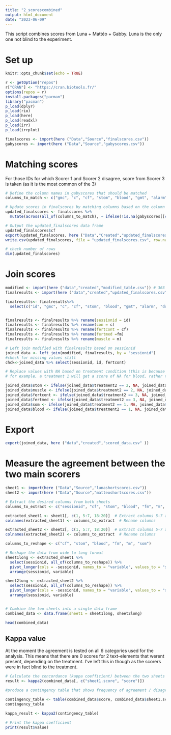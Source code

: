 ---
title: "2_scorescombined"
output: html_document
date: "2023-06-09"
---

This script combines scores from Luna + Mattéo + Gabby. Luna is the only one not blind to the experiment.

# Set up
```{r setup}
knitr::opts_chunk$set(echo = TRUE)
```

```{r pack}
r <- getOption("repos")
r["CRAN"] <- "https://cran.biotools.fr/"
options(repos = r)
install.packages("pacman")
library("pacman")
p_load(dplyr)
p_load(rio)
p_load(here)
p_load(readxl)
p_load(irr)
p_load(irrplot)
```

```{r load}
finalscores <- import(here ("Data","Source","finalscores.csv"))
gabyscores <- import(here ("Data","Source","gabyscores.csv"))
```

# Matching scores

For those IDs for which Scorer 1 and Scorer 2 disagree, score from Scorer 3 is taken (as it is the most common of the 3)
```{r load2}
# Define the column names in gabyscores that should be matched
columns_to_match <- c("gmc", "c", "cf", "stom", "blood", "gmt", "alarm", "doors", "gmm", "pain", "fm", "m", "som")

# Update scores in finalscores by matching columns based on the column names
updated_finalscores <- finalscores %>%
  mutate(across(all_of(columns_to_match), ~ ifelse(!is.na(gabyscores[[cur_column()]]) & gabyscores[[cur_column()]] != "", gabyscores[[cur_column()]], .)))

# Output the updated_finalscores data frame
updated_finalscores$cf
export(updated_finalscores, here ("Data","Created","updated_finalscores.csv"))
write.csv(updated_finalscores, file = "updated_finalscores.csv", row.names = FALSE)

# check number of rows
dim(updated_finalscores)
```


# Join scores
```{r join}
modified <- import(here ("data","created","modified_table.csv")) # 363 lines
finalresults <- import(here ("data","created","updated_finalscores.csv")) # 259

finalresults<- finalresults%>%
  select(c("id", "gmc", "c", "cf", "stom", "blood", "gmt", "alarm", "doors", "gmm", "pain", "fm", "m", "som"))


finalresults <- finalresults %>% rename(sessionid = id)
finalresults <- finalresults %>% rename(con = c)
finalresults <- finalresults %>% rename(fertcont = cf)
finalresults <- finalresults %>% rename(fertmed =fm)
finalresults <- finalresults %>% rename(muscle = m)

# Left join modified with finalresults based on sessionid
joined_data <- left_join(modified, finalresults, by = "sessionid")
#check for missing values still
chck<-joined_data %>% select(sessionid, id, fertcont)

# Replace values with NA based on treatment condition (this is because scorers did not not the treatment when scoring and for some of those it does not apply)
# for example, a treatment 1 will get a score of NA for blood, rather than 0.

joined_data$stom <- ifelse(joined_data$treatment2 == 2, NA, joined_data$stom)
joined_data$muscle <- ifelse(joined_data$treatment2 == 2, NA, joined_data$muscle)
joined_data$fertcont <- ifelse(joined_data$treatment2 == 3, NA, joined_data$fertcont)
joined_data$fertmed <- ifelse(joined_data$treatment2 == 3, NA, joined_data$fertmed)
joined_data$som <- ifelse(joined_data$treatment2 == 1, NA, joined_data$som)
joined_data$blood <- ifelse(joined_data$treatment2 == 1, NA, joined_data$blood)
```

# Export
```{r export}
export(joined_data, here ("data","created","scored_data.csv" ))

```

# Measure the agreement between the two main scorers

``` {r import}
sheet1 <- import(here ("Data","Source","lunashortscores.csv"))
sheet2 <- import(here ("Data","Source","matteoshortscores.csv"))
```

```{r extract and reshape}
# Extract the desired columns from both sheets
columns_to_extract <- c("sessionid", "cf", "stom", "blood", "fm", "m", "som")

extracted_sheet1 <- sheet1[, c(1, 5:7, 18:20)]  # Extract columns 5-7 and 18-20
colnames(extracted_sheet1) <- columns_to_extract  # Rename columns

extracted_sheet2 <- sheet2[, c(1, 5:7, 18:20)]  # Extract columns 5-7 and 18-20
colnames(extracted_sheet2) <- columns_to_extract  # Rename columns

columns_to_reshape <- c("cf", "stom", "blood", "fm", "m", "som")

# Reshape the data from wide to long format
sheet1long <- extracted_sheet1 %>%
  select(sessionid, all_of(columns_to_reshape)) %>%
  pivot_longer(cols = -sessionid, names_to = "variable", values_to = "score") %>%
  arrange(sessionid, variable)

sheet2long <- extracted_sheet2 %>%
  select(sessionid, all_of(columns_to_reshape)) %>%
  pivot_longer(cols = -sessionid, names_to = "variable", values_to = "score") %>%
  arrange(sessionid, variable)


# Combine the two sheets into a single data frame
combined_data <- data.frame(sheet1 = sheet1long, sheet2long)

head(combined_data)
```
## Kappa value
At the moment the agreement is tested on all 6 categories used for the analysis. This means that there are 0 scores for 2 text-elements that werent present, depending on the treatment. I've left this in though as the scorers were in fact blind to the treatment.

``` {r measure concordance}
# Calculate the concordance (kappa coefficient) between the two sheets
result <- kappa2(combined_data[, c("sheet1.score", "score")])

#produce a contingency table that shows frequency of agreement / disagreement

contingency_table <- table(combined_data$score, combined_data$sheet1.score)
contingency_table

kappa_result <- kappa2(contingency_table)

# Print the kappa coefficient
print(result$value)


```


